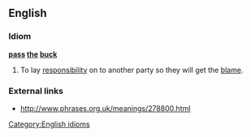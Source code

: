 ==English==

===Idiom===
'''[[pass]] [[the]] [[buck]]'''

# To lay [[responsibility]] on to another party so they will get the [[blame]].

===External links===
*http://www.phrases.org.uk/meanings/278800.html

[[Category:English idioms]]